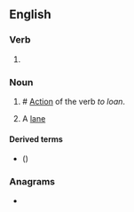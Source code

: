 ==English==

===Verb===
{{head|en|verb form}}

# {{present participle of|en|loan|nocat=1}}

===Noun===
{{en-noun}}

# # [[action|Action]] of the verb ''to loan''.
# {{lb|en|obsolete|Scottish and Northern English}} A [[lane]]

====Derived terms====
* {{l|en|free loaning}} ({{m|en|right of way}})

===Anagrams===
* {{anagrams|en|a=agilnno|loganin}}